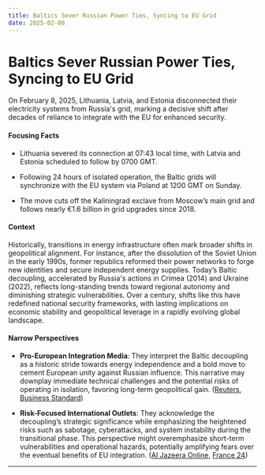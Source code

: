 ```yaml
---
title: Baltics Sever Russian Power Ties, Syncing to EU Grid
date: 2025-02-08
---
```


# Baltics Sever Russian Power Ties, Syncing to EU Grid

On February 8, 2025, Lithuania, Latvia, and Estonia disconnected their electricity systems from Russia's grid, marking a decisive shift after decades of reliance to integrate with the EU for enhanced security.

#### Focusing Facts

- Lithuania severed its connection at 07:43 local time, with Latvia and Estonia scheduled to follow by 0700 GMT.

- Following 24 hours of isolated operation, the Baltic grids will synchronize with the EU system via Poland at 1200 GMT on Sunday.

- The move cuts off the Kaliningrad exclave from Moscow’s main grid and follows nearly €1.6 billion in grid upgrades since 2018.

#### Context

Historically, transitions in energy infrastructure often mark broader shifts in geopolitical alignment. For instance, after the dissolution of the Soviet Union in the early 1990s, former republics reformed their power networks to forge new identities and secure independent energy supplies. Today’s Baltic decoupling, accelerated by Russia's actions in Crimea (2014) and Ukraine (2022), reflects long-standing trends toward regional autonomy and diminishing strategic vulnerabilities. Over a century, shifts like this have redefined national security frameworks, with lasting implications on economic stability and geopolitical leverage in a rapidly evolving global landscape.

#### Narrow Perspectives

- **Pro-European Integration Media**: They interpret the Baltic decoupling as a historic stride towards energy independence and a bold move to cement European unity against Russian influence. This narrative may downplay immediate technical challenges and the potential risks of operating in isolation, favoring long-term geopolitical gain. ([Reuters](https://www.reuters.com/world/europe/lithuania-cuts-russian-power-grid-ties-baltics-prepare-link-with-eu-2025-02-08/), [Business Standard](https://www.business-standard.com/world-news/baltic-nations-cut-ties-to-russian-power-grid-prepare-to-link-with-eu-125020800633_1.html))

- **Risk-Focused International Outlets**: They acknowledge the decoupling’s strategic significance while emphasizing the heightened risks such as sabotage, cyberattacks, and system instability during the transitional phase. This perspective might overemphasize short-term vulnerabilities and operational hazards, potentially amplifying fears over the eventual benefits of EU integration. ([Al Jazeera Online](https://www.aljazeera.com/news/2025/2/8/baltic-states-switch-off-russian-power), [France 24](https://www.france24.com/en/live-news/20250208-baltics-begin-decoupling-from-russian-power-grid))

---
